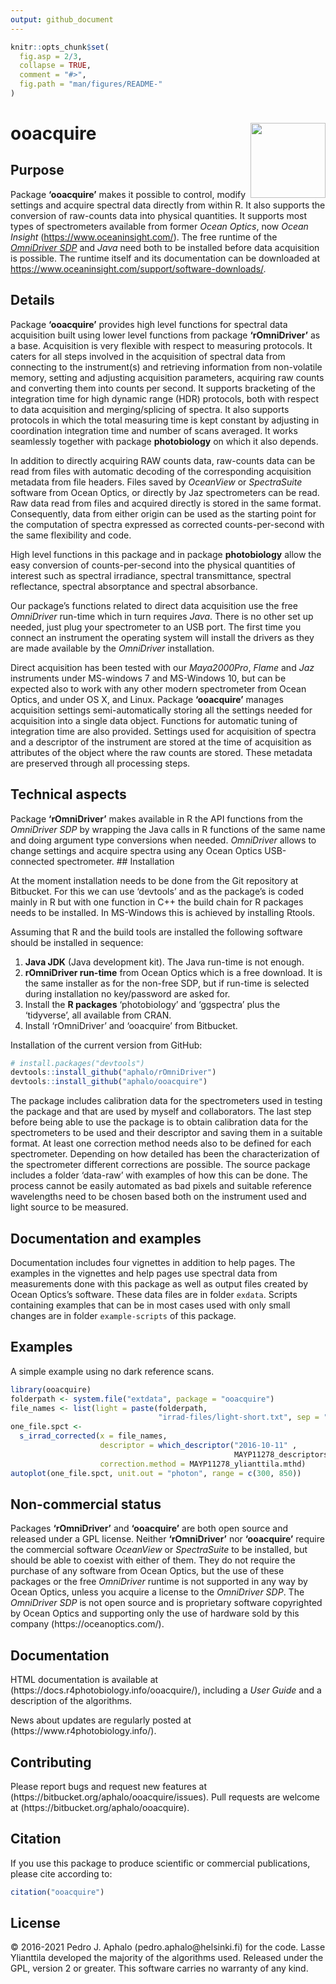 ```yaml
---
output: github_document
---
```


<!-- README.md is generated from README.Rmd. Please edit that file -->

```r
knitr::opts_chunk$set(
  fig.asp = 2/3,
  collapse = TRUE,
  comment = "#>",
  fig.path = "man/figures/README-"
)
```

# ooacquire <img src="man/figures/logo.png" align="right" width="120" />

## Purpose

Package **'ooacquire'** makes it possible to control, modify settings and acquire spectral data directly from within R. It also supports the conversion of raw-counts data into physical quantities. It supports most types of spectrometers available from former _Ocean Optics_, now _Ocean Insight_ (<https://www.oceaninsight.com/>).
The free runtime of the [_OmniDriver SDP_](https://www.oceaninsight.com/products/software/drivers/omnidriver-and-spam/) and _Java_ need both to be installed before data acquisition is possible. The runtime itself and its documentation can be downloaded at <https://www.oceaninsight.com/support/software-downloads/>.

## Details

Package **'ooacquire'** provides high level functions for spectral data acquisition built using lower level functions from package **'rOmniDriver'** as a base. Acquisition is very flexible with respect to measuring protocols. It caters for all steps involved in the acquisition of spectral data from connecting to the instrument(s) and retrieving information from non-volatile memory, setting and adjusting acquisition parameters, acquiring raw counts and converting them into counts per second. It supports bracketing of the integration time for high dynamic range (HDR) protocols, both with respect to data acquisition and merging/splicing of spectra. It also supports protocols in which the total measuring time is kept constant by adjusting in coordination integration time and number of scans averaged. It works seamlessly together with package **photobiology** on which it also depends.

In addition to directly acquiring RAW counts data, raw-counts data can be read from files with automatic decoding of the corresponding acquisition metadata from file headers. Files saved by _OceanView_ or _SpectraSuite_ software from Ocean Optics, or directly by Jaz spectrometers can be read. Raw data read from files and acquired directly is stored in the same format. Consequently, data from either origin can be used as the starting point for the computation of spectra expressed as corrected counts-per-second with the same flexibility and code.

High level functions in this package and in package **photobiology** allow the easy conversion of counts-per-second into the physical quantities of interest such as spectral irradiance, spectral transmittance, spectral reflectance, spectral absorptance and spectral absorbance. 

Our package's functions related to direct data acquisition use the free _OmniDriver_ run-time which in turn requires _Java_. There is no other set up needed, just plug your spectrometer to an USB port. The first time you connect an instrument the operating system will install the drivers as they are made available by the _OmniDriver_ installation.

Direct acquisition has been tested with our _Maya2000Pro_, _Flame_ and _Jaz_ instruments under MS-windows 7 and MS-Windows 10, but can be expected also to work with any other modern spectrometer from Ocean Optics, and under OS X, and Linux. Package **'ooacquire'** manages acquisition settings semi-automatically storing all the settings needed for acquisition into a single data object. Functions for automatic tuning of integration time are also provided. Settings used for acquisition of spectra and a descriptor of the instrument are stored at the time of acquisition as attributes of the object where the raw counts are stored. These metadata are preserved through all processing steps.

## Technical aspects

Package **'rOmniDriver'** makes available in R the API functions from the _OmniDriver SDP_ by wrapping the Java calls in R functions of the same name and doing argument type conversions when needed. _OmniDriver_ allows to change settings and acquire spectra using any Ocean Optics USB-connected spectrometer. 
## Installation

At the moment installation needs to be done from the Git repository at Bitbucket.
For this we can use 'devtools' and as the package's is coded mainly in R but 
with one function in C++ the build chain for R packages needs to be installed.
In MS-Windows this is achieved by installing Rtools.

Assuming that R and the build tools are installed the following software should
be installed in sequence:

  1. **Java JDK** (Java development kit). The Java run-time is not enough.
  2. **rOmniDriver run-time** from Ocean Optics which is a free download. It is the
  same installer as for the non-free SDP, but if run-time is selected
  during installation no key/password are asked for.
  3. Install the **R packages** 'photobiology' and 'ggspectra' plus the 'tidyverse',
  all available from CRAN.
  4. Install 'rOmniDriver' and 'ooacquire' from Bitbucket.
  
Installation of the current version from GitHub:
```r
# install.packages("devtools")
devtools::install_github("aphalo/rOmniDriver")
devtools::install_github("aphalo/ooacquire")
```

The package includes calibration data for the spectrometers used in testing the
package and that are used by myself and collaborators. The last step before
being able to use the package is to obtain calibration data for the spectrometers
to be used and their descriptor and saving them in a suitable format. At least one correction method needs also to be defined for each spectrometer. Depending on
how detailed has been the characterization of the spectrometer different
corrections are possible. The source package includes a folder 'data-raw' with
examples of how this can be done. The process cannot be easily automated 
as bad pixels and suitable reference wavelengths need to be chosen based both
on the instrument used and light source to be measured.

## Documentation and examples

Documentation includes four vignettes in addition to help pages. The examples in
the vignettes and help pages use spectral data from measurements done with this
package as well as output files created by Ocean Optics's software. These data
files are in folder `exdata`. Scripts containing examples that can be in most
cases used with only small changes are in folder `example-scripts` of this
package.

## Examples

A simple example using no dark reference scans.

```r
library(ooacquire)
folderpath <- system.file("extdata", package = "ooacquire")
file_names <- list(light = paste(folderpath, 
                                 "irrad-files/light-short.txt", sep = "/"))
one_file.spct <- 
  s_irrad_corrected(x = file_names,
                    descriptor = which_descriptor("2016-10-11" , 
                                                  MAYP11278_descriptors),
                    correction.method = MAYP11278_ylianttila.mthd)
autoplot(one_file.spct, unit.out = "photon", range = c(300, 850))
```

## Non-commercial status

Packages **'rOmniDriver'** and  **'ooacquire'** are both open source and released under a GPL license. Neither **'rOmniDriver'** nor **'ooacquire'** require the commercial software _OceanView_ or _SpectraSuite_ to be installed, but should be able to coexist with either of them. They do not require the purchase of any software from Ocean Optics, but the use of these packages or the free _OmniDriver_ runtime is not supported in any way by Ocean Optics, unless you acquire a license to the _OmniDriver SDP_. The _OmniDriver SDP_ is not open source and is proprietary software copyrighted by Ocean Optics and supporting only the use of hardware sold by this company (https://oceanoptics.com/).

## Documentation 

HTML documentation is available at (https://docs.r4photobiology.info/ooacquire/), including a _User Guide_ and a description of the algorithms.

News about updates are regularly posted at (https://www.r4photobiology.info/).

## Contributing

Please report bugs and request new features at (https://bitbucket.org/aphalo/ooacquire/issues). Pull requests are welcome at (https://bitbucket.org/aphalo/ooacquire).

## Citation

If you use this package to produce scientific or commercial publications, please cite according to:

```r
citation("ooacquire")
```

## License

© 2016-2021 Pedro J. Aphalo (pedro.aphalo@helsinki.fi) for the code. Lasse Ylianttila developed the majority of the algorithms used. Released under the GPL, version 2 or greater. This software carries no warranty of any kind.
